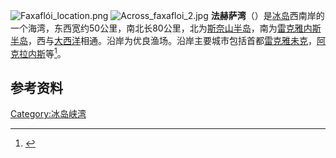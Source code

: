 [[Image:Faxaflói_location.png|right]]
[[Image:Across_faxafloi_2.jpg|thumb]]
'''法赫萨湾'''（{{lang-is|Faxaflói}}）是[[冰岛|冰岛]]西南岸的一个海湾，东西宽约50公里，南北长80公里，北为[[斯奈山半岛|斯奈山半岛]]，南为[[雷克雅内斯半岛|雷克雅内斯半岛]]，西与[[大西洋|大西洋]]相通。沿岸为优良渔场。沿岸主要城市包括首都[[雷克雅未克|雷克雅未克]]，[[阿克拉内斯|阿克拉内斯]]等<ref>{{Cite web |url=http://www.britannica.com/EBchecked/topic/202941/Faxa-Bay |title=www.britannica.com |access-date=2011-12-02 |archive-date=2013-10-23 |archive-url=https://web.archive.org/web/20131023062814/http://www.britannica.com/EBchecked/topic/202941/Faxa-Bay |dead-url=no }}</ref>。
==参考资料==
{{reflist}}
{{coord|64|24|N|23|00|W|region:IS_type:waterbody_scale:2500000|display=title}}

{{Authority control}}
[[Category:冰岛峡湾|Category:冰岛峡湾]]